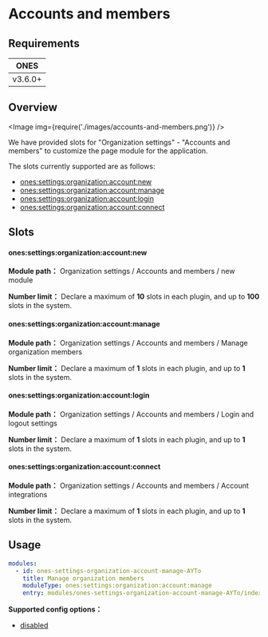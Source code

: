 
# Accounts and members

## Requirements

|  ONES   |
| :-----: |
| v3.6.0+ |

## Overview

<Image img={require('./images/accounts-and-members.png')} />

We have provided slots for "Organization settings" - "Accounts and members" to customize the page module for the application.

The slots currently supported are as follows:

- [ones:settings:organization:account:new](#onessettingsorganizationaccountnew)
- [ones:settings:organization:account:manage](#onessettingsorganizationaccountmanage)
- [ones:settings:organization:account:login](#onessettingsorganizationaccountlogin)
- [ones:settings:organization:account:connect](#onessettingsorganizationaccountconnect)

## Slots

#### ones:settings:organization:account:new

**Module path：** Organization settings / Accounts and members / new module

**Number limit：** Declare a maximum of **10** slots in each plugin, and up to **100** slots in the system.

#### ones:settings:organization:account:manage

**Module path：** Organization settings / Accounts and members / Manage organization members

**Number limit：** Declare a maximum of **1** slots in each plugin, and up to **1** slots in the system.

#### ones:settings:organization:account:login

**Module path：** Organization settings / Accounts and members / Login and logout settings

**Number limit：** Declare a maximum of **1** slots in each plugin, and up to **1** slots in the system.

#### ones:settings:organization:account:connect

**Module path：** Organization settings / Accounts and members / Account integrations

**Number limit：** Declare a maximum of **1** slots in each plugin, and up to **1** slots in the system.

## Usage

```yaml
modules:
  - id: ones-settings-organization-account-manage-AYTo
    title: Manage organization members
    moduleType: ones:settings:organization:account:manage
    entry: modules/ones-settings-organization-account-manage-AYTo/index.html
```

**Supported config options：**

- [disabled](../../../../../reference/config/plugin.yaml#disabled)
